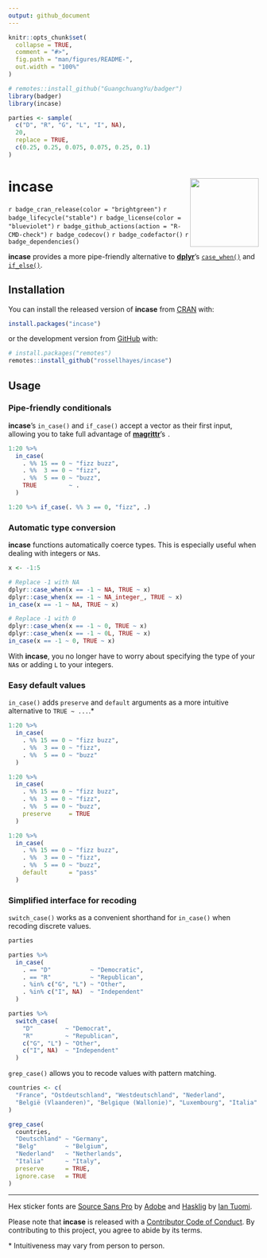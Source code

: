 ```yaml
---
output: github_document
---
```


<!-- README.md is generated from README.Rmd. Please edit that file -->

```r
knitr::opts_chunk$set(
  collapse = TRUE,
  comment = "#>",
  fig.path = "man/figures/README-",
  out.width = "100%"
)

# remotes::install_github("GuangchuangYu/badger")
library(badger)
library(incase)

parties <- sample(
  c("D", "R", "G", "L", "I", NA),
  20,
  replace = TRUE,
  c(0.25, 0.25, 0.075, 0.075, 0.25, 0.1)
)
```

# incase <img src="man/figures/logo.png?raw=TRUE" align="right" height="138" />

<!-- badges: start -->
`r badge_cran_release(color = "brightgreen")`
`r badge_lifecycle("stable")`
`r badge_license(color = "blueviolet")`
`r badge_github_actions(action = "R-CMD-check")`
`r badge_codecov()`
`r badge_codefactor()`
`r badge_dependencies()`
<!-- badges: end -->

**incase** provides a more pipe-friendly alternative to [**dplyr**](https://github.com/tidyverse/dplyr)'s [`case_when()`](https://dplyr.tidyverse.org/reference/case_when.html) and [`if_else()`](https://dplyr.tidyverse.org/reference/if_else.html).

## Installation

You can install the released version of **incase** from [CRAN](https://cran.r-project.org/package=incase) with:

``` r
install.packages("incase")
```

or the development version from [GitHub](https://github.com/rossellhayes/incase) with:

``` r
# install.packages("remotes")
remotes::install_github("rossellhayes/incase")
```

## Usage

### Pipe-friendly conditionals

**incase**'s `in_case()` and `if_case()` accept a vector as their first input, allowing you to take full advantage of [**magrittr**](https://github.com/tidyverse/magrittr)'s `.`

```r
1:20 %>%
  in_case(
    . %% 15 == 0 ~ "fizz buzz",
    . %%  3 == 0 ~ "fizz",
    . %%  5 == 0 ~ "buzz",
    TRUE         ~ .
  )

1:20 %>% if_case(. %% 3 == 0, "fizz", .)
```

### Automatic type conversion

**incase** functions automatically coerce types.
This is especially useful when dealing with integers or `NA`s.

```r
x <- -1:5

# Replace -1 with NA
dplyr::case_when(x == -1 ~ NA, TRUE ~ x)
dplyr::case_when(x == -1 ~ NA_integer_, TRUE ~ x)
in_case(x == -1 ~ NA, TRUE ~ x)

# Replace -1 with 0
dplyr::case_when(x == -1 ~ 0, TRUE ~ x)
dplyr::case_when(x == -1 ~ 0L, TRUE ~ x)
in_case(x == -1 ~ 0, TRUE ~ x)
```

With **incase**, you no longer have to worry about specifying the type of your `NA`s or adding `L` to your integers.

### Easy default values

`in_case()` adds `preserve` and `default` arguments as a more intuitive alternative to `TRUE ~ ...`.*

```r
1:20 %>%
  in_case(
    . %% 15 == 0 ~ "fizz buzz",
    . %%  3 == 0 ~ "fizz",
    . %%  5 == 0 ~ "buzz"
  )

1:20 %>%
  in_case(
    . %% 15 == 0 ~ "fizz buzz",
    . %%  3 == 0 ~ "fizz",
    . %%  5 == 0 ~ "buzz",
    preserve     = TRUE
  )

1:20 %>%
  in_case(
    . %% 15 == 0 ~ "fizz buzz",
    . %%  3 == 0 ~ "fizz",
    . %%  5 == 0 ~ "buzz",
    default      = "pass"
  )
```

### Simplified interface for recoding

`switch_case()` works as a convenient shorthand for `in_case()` when recoding discrete values.

```r
parties

parties %>% 
  in_case(
    . == "D"           ~ "Democratic",
    . == "R"           ~ "Republican",
    . %in% c("G", "L") ~ "Other",
    . %in% c("I", NA)  ~ "Independent" 
  )

parties %>%
  switch_case(
    "D"         ~ "Democrat",
    "R"         ~ "Republican",
    c("G", "L") ~ "Other",
    c("I", NA)  ~ "Independent"
  )
```

`grep_case()` allows you to recode values with pattern matching.

```r
countries <- c(
  "France", "Ostdeutschland", "Westdeutschland", "Nederland",
  "België (Vlaanderen)", "Belgique (Wallonie)", "Luxembourg", "Italia"
)

grep_case(
  countries,
  "Deutschland" ~ "Germany",
  "Belg"        ~ "Belgium",
  "Nederland"   ~ "Netherlands",
  "Italia"      ~ "Italy",
  preserve      = TRUE,
  ignore.case   = TRUE
)
```

---

Hex sticker fonts are [Source Sans Pro](https://github.com/adobe-fonts/source-sans-pro) by [Adobe](https://www.adobe.com) and [Hasklig](https://github.com/i-tu/Hasklig) by [Ian Tuomi](https://github.com/i-tu).

Please note that **incase** is released with a [Contributor Code of Conduct](https://contributor-covenant.org/version/2/0/CODE_OF_CONDUCT.html).
By contributing to this project, you agree to abide by its terms.

\* Intuitiveness may vary from person to person.
